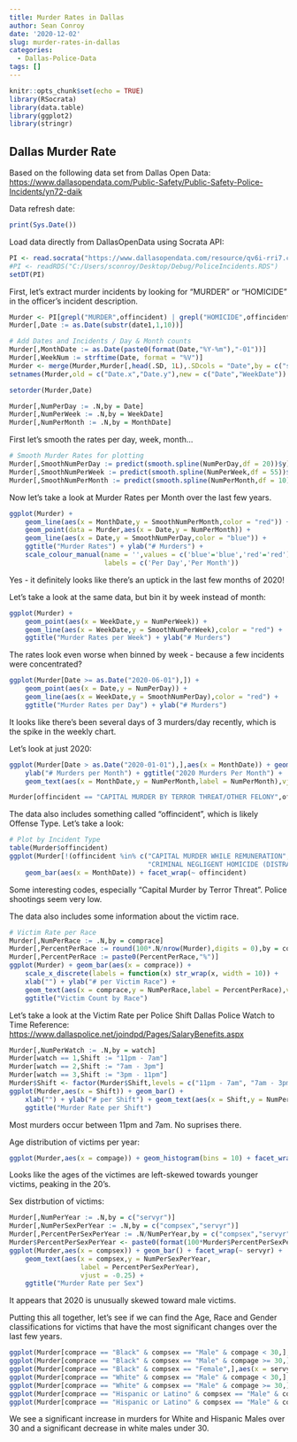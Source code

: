 ```yaml
---
title: Murder Rates in Dallas
author: Sean Conroy
date: '2020-12-02'
slug: murder-rates-in-dallas
categories:
  - Dallas-Police-Data
tags: []
---
```


```r

knitr::opts_chunk$set(echo = TRUE)
library(RSocrata)
library(data.table)
library(ggplot2)
library(stringr)
```

## Dallas Murder Rate

Based on the following data set from Dallas Open Data:
<https://www.dallasopendata.com/Public-Safety/Public-Safety-Police-Incidents/yn72-daik>
    
    
Data refresh date:
```r
print(Sys.Date())
```

Load data directly from DallasOpenData using Socrata API:
```r

PI <- read.socrata("https://www.dallasopendata.com/resource/qv6i-rri7.csv")
#PI <- readRDS("C:/Users/sconroy/Desktop/Debug/PoliceIncidents.RDS")
setDT(PI)

```


First, let's extract murder incidents by looking for "MURDER" or "HOMICIDE" in the officer's incident description.
```r

Murder <- PI[grepl("MURDER",offincident) | grepl("HOMICIDE",offincident),]
Murder[,Date := as.Date(substr(date1,1,10))]

# Add Dates and Incidents / Day & Month counts 
Murder[,MonthDate := as.Date(paste0(format(Date,"%Y-%m"),"-01"))]
Murder[,WeekNum := strftime(Date, format = "%V")]
Murder <- merge(Murder,Murder[,head(.SD, 1L),.SDcols = "Date",by = c("servyr","WeekNum")],by = c("servyr","WeekNum"))
setnames(Murder,old = c("Date.x","Date.y"),new = c("Date","WeekDate"))

setorder(Murder,Date)

Murder[,NumPerDay := .N,by = Date]
Murder[,NumPerWeek := .N,by = WeekDate]
Murder[,NumPerMonth := .N,by = MonthDate]

```


First let's smooth the rates per day, week, month...
```r
# Smooth Murder Rates for plotting
Murder[,SmoothNumPerDay := predict(smooth.spline(NumPerDay,df = 20))$y]
Murder[,SmoothNumPerWeek := predict(smooth.spline(NumPerWeek,df = 55))$y]
Murder[,SmoothNumPerMonth := predict(smooth.spline(NumPerMonth,df = 10))$y]

```


Now let's take a look at Murder Rates per Month over the last few years.
``` r
ggplot(Murder) +
    geom_line(aes(x = MonthDate,y = SmoothNumPerMonth,color = "red")) + 
    geom_point(data = Murder,aes(x = Date,y = NumPerMonth)) + 
    geom_line(aes(x = Date,y = SmoothNumPerDay,color = "blue")) +
    ggtitle("Murder Rates") + ylab("# Murders") + 
    scale_colour_manual(name = '',values = c('blue'='blue','red'='red'),
                        labels = c('Per Day','Per Month'))

```

Yes - it definitely looks like there's an uptick in the last few months of 2020!

Let's take a look at the same data, but bin it by week instead of month:
```r
ggplot(Murder) +
    geom_point(aes(x = WeekDate,y = NumPerWeek)) + 
    geom_line(aes(x = WeekDate,y = SmoothNumPerWeek),color = "red") +
    ggtitle("Murder Rates per Week") + ylab("# Murders")
```

The rates look even worse when binned by week - because a few incidents were concentrated?

```r
ggplot(Murder[Date >= as.Date("2020-06-01"),]) +
    geom_point(aes(x = Date,y = NumPerDay)) + 
    geom_line(aes(x = WeekDate,y = SmoothNumPerDay),color = "red") +
    ggtitle("Murder Rates per Day") + ylab("# Murders")
```

It looks like there's been several days of 3 murders/day recently, which is the spike in the weekly chart.


Let's look at just 2020:
```r
ggplot(Murder[Date > as.Date("2020-01-01"),],aes(x = MonthDate)) + geom_bar() +
    ylab("# Murders per Month") + ggtitle("2020 Murders Per Month") +
    geom_text(aes(x = MonthDate,y = NumPerMonth,label = NumPerMonth),vjust = -0.25)
```


```r
Murder[offincident == "CAPITAL MURDER BY TERROR THREAT/OTHER FELONY",offincident := "CAPITAL MURDER BY TERROR THREAT"]
```


The data also includes something called "offincident", which is likely Offense Type.  Let's take a look:
```r
# Plot by Incident Type
table(Murder$offincident)
ggplot(Murder[!(offincident %in% c("CAPITAL MURDER WHILE REMUNERATION",
                                   "CRIMINAL NEGLIGENT HOMICIDE (DISTRACTED DRIVING"))]) +
    geom_bar(aes(x = MonthDate)) + facet_wrap(~ offincident)
```

Some interesting codes, especially "Capital Murder by Terror Threat".  Police shootings seem very low.


The data also includes some information about the victim race.
```r
# Victim Rate per Race
Murder[,NumPerRace := .N,by = comprace]
Murder[,PercentPerRace := round(100*.N/nrow(Murder),digits = 0),by = comprace]
Murder[,PercentPerRace := paste0(PercentPerRace,"%")]
ggplot(Murder) + geom_bar(aes(x = comprace)) +
    scale_x_discrete(labels = function(x) str_wrap(x, width = 10)) +
    xlab("") + ylab("# per Victim Race") + 
    geom_text(aes(x = comprace,y = NumPerRace,label = PercentPerRace),vjust = -0.25) +
    ggtitle("Victim Count by Race")

```


Let's take a look at the Victim Rate per Police Shift
Dallas Police Watch to Time Reference: <https://www.dallaspolice.net/joindpd/Pages/SalaryBenefits.aspx>
```r
Murder[,NumPerWatch := .N,by = watch]
Murder[watch == 1,Shift := "11pm - 7am"]
Murder[watch == 2,Shift := "7am - 3pm"]
Murder[watch == 3,Shift := "3pm - 11pm"]
Murder$Shift <- factor(Murder$Shift,levels = c("11pm - 7am", "7am - 3pm", "3pm - 11pm"))
ggplot(Murder,aes(x = Shift)) + geom_bar() + 
    xlab("") + ylab("# per Shift") + geom_text(aes(x = Shift,y = NumPerWatch,label = NumPerWatch),vjust = -0.25) +
    ggtitle("Murder Rate per Shift")
```

Most murders occur between 11pm and 7am.  No suprises there.


Age distribution of victims per year:
```r
ggplot(Murder,aes(x = compage)) + geom_histogram(bins = 10) + facet_wrap(~ servyr)
```
Looks like the ages of the victimes are left-skewed towards younger victims, peaking in the 20's.

Sex distrbution of victims:
```r
Murder[,NumPerYear := .N,by = c("servyr")]
Murder[,NumPerSexPerYear := .N,by = c("compsex","servyr")]
Murder[,PercentPerSexPerYear := .N/NumPerYear,by = c("compsex","servyr")]
Murder$PercentPerSexPerYear <- paste0(format(100*Murder$PercentPerSexPerYear,digits = 0),"%")
ggplot(Murder,aes(x = compsex)) + geom_bar() + facet_wrap(~ servyr) + 
    geom_text(aes(x = compsex,y = NumPerSexPerYear,
                  label = PercentPerSexPerYear),
                  vjust = -0.25) +
    ggtitle("Murder Rate per Sex")

```

It appears that 2020 is unusually skewed toward male victims.

Putting this all together, let's see if we can find the Age, Race and Gender classifications for victims that have the most significant changes over the last few years.
```r
ggplot(Murder[comprace == "Black" & compsex == "Male" & compage < 30,],aes(x = servyr)) + geom_bar() + ggtitle("Murder Rate Per Year: Black Males Under 30")
ggplot(Murder[comprace == "Black" & compsex == "Male" & compage >= 30,],aes(x = servyr)) + geom_bar() + ggtitle("Murder Rate Per Year: Black Males Over 30")
ggplot(Murder[comprace == "Black" & compsex == "Female",],aes(x = servyr)) + geom_bar() + ggtitle("Murder Rate Per Year: Black Females")
ggplot(Murder[comprace == "White" & compsex == "Male" & compage < 30,],aes(x = servyr)) + geom_bar() + ggtitle("Murder Rate Per Year: White Males Under 30")
ggplot(Murder[comprace == "White" & compsex == "Male" & compage >= 30,],aes(x = servyr)) + geom_bar() + ggtitle("Murder Rate Per Year: White Males Over 30")
ggplot(Murder[comprace == "Hispanic or Latino" & compsex == "Male" & compage < 30,],aes(x = servyr)) + geom_bar() + ggtitle("Murder Rate Per Year: Hispanic Males Under 30")
ggplot(Murder[comprace == "Hispanic or Latino" & compsex == "Male" & compage >= 30,],aes(x = servyr)) + geom_bar() + ggtitle("Murder Rate Per Year: Hispanic Males Over 30")
```

We see a significant increase in murders for White and Hispanic Males over 30 and a significant decrease in white males under 30.
